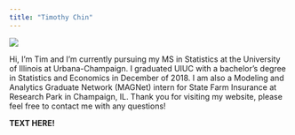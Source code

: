 ```yaml
---
title: "Timothy Chin"
---
```


![](Timothy Chin.jpg)

Hi, I’m Tim and I’m currently pursuing my MS in Statistics at the University of Illinois at Urbana-Champaign. I graduated UIUC with a bachelor’s degree in Statistics and Economics in December of 2018. I am also a Modeling and Analytics Graduate Network (MAGNet) intern for State Farm Insurance at Research Park in Champaign, IL. Thank you for visiting my website, please feel free to contact me with any questions!

**TEXT HERE!**